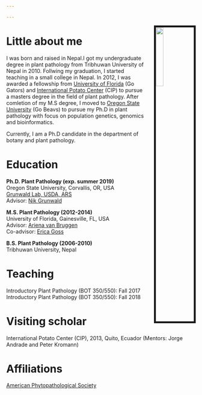 ```yaml
---

---
```



<img src="Shakya_Shankar.jpg" style="width:20%; border:5px solid; margin-left: 20px" align="right">



# **Little about me**

I was born and raised in Nepal.I got my undergraduate degree in plant pathology from Tribhuwan University of Nepal in 2010. Follwing my graduation, I started teaching in a small college in Nepal. In 2012, I was awarded a fellowship from [University of Florida](https://plantpath.ifas.ufl.edu/) (Go Gators) and [International Potato Center](https://cipotato.org/) (CIP) to pursue a masters degree in the field of plant pathology. After comletion of my M.S degree, I moved to [Oregon State University](https://bpp.oregonstate.edu/) (Go Beavs) to pursue my Ph.D in plant pathology with focus on population genetics, genomics and bioinformatics.

Currently, I am a Ph.D candidate in the department of botany and plant pathology.  


# **Education**

**Ph.D. Plant Pathology (exp. summer 2019)** <br>
Oregon State University, Corvallis, OR, USA <br>
[Grunwald Lab, USDA, ARS](http://grunwaldlab.cgrb.oregonstate.edu/) <br>
Advisor: [Nik Grunwald](https://www.ars.usda.gov/pacific-west-area/corvallis-or/horticultural-crops-research/people/niklaus-grunwald/)


**M.S. Plant Pathology (2012-2014)** <br>
University of Florida, Gainesville, FL, USA <br>
Advisor: [Ariena van Bruggen](http://www.epi.ufl.edu/people/faculty-profiles/ariena-h-c-van-bruggen/) <br>
Co-advisor: [Erica Goss](https://plantpath.ifas.ufl.edu/faculty/erica-goss/profile/) <br>


**B.S. Plant Pathology (2006-2010)** <br>
Tribhuwan University, Nepal <br> 

# **Teaching**

Introductory Plant Pathology (BOT 350/550): Fall 2017 <br>
Introductory Plant Pathology (BOT 350/550): Fall 2018 <br>

# **Visiting scholar**
International Potato Center (CIP), 2013, Quito, Ecuador (Mentors: Jorge Andrade and Peter Kromann)


# **Affiliations**

[American Phytopathological Society](http://www.apsnet.org/Pages/default.aspx)

